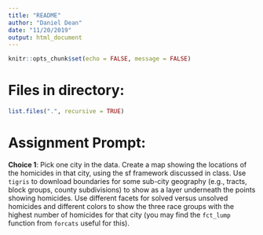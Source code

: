 ```yaml
---
title: "README"
author: "Daniel Dean"
date: "11/20/2019"
output: html_document
---
```


```r
knitr::opts_chunk$set(echo = FALSE, message = FALSE)
```

# Files in directory:

```r
list.files(".", recursive = TRUE) 
```

# Assignment Prompt:

**Choice 1**: Pick one city in the data. Create a map showing the locations of the homicides in that city, using the sf framework discussed in class. Use `tigris` to download boundaries for some sub-city geography (e.g., tracts, block groups, county subdivisions) to show as a layer underneath the points showing homicides. Use different facets for solved versus unsolved homicides and different colors to show the three race groups with the highest number of homicides for that city (you may find the `fct_lump` function from `forcats` useful for this).